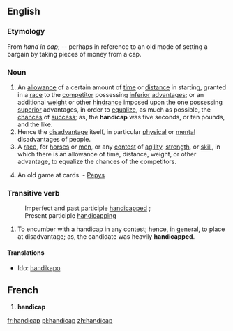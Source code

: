 ==English==
===Etymology===
From ''hand in cap''; -- perhaps in reference to an old mode of setting a bargain by taking pieces of money from a cap.  

===Noun===
#An [[allowance]] of a certain amount of [[time]] or [[distance]] in starting, granted in a [[race]] to the [[competitor]] possessing [[inferior]] [[advantage]]s; or an additional [[weight]] or other [[hindrance]] imposed upon the one possessing [[superior]] advantages, in order to [[equalize]], as much as possible, the [[chances]] of [[success]]; as, the '''handicap''' was five seconds, or ten pounds, and the like.
#Hence the [[disadvantage]] itself, in particular [[physical]] or [[mental]] disadvantages of people.
#A [[race]], for [[horses]] or [[men]], or any [[contest]] of [[agility]], [[strength]], or [[skill]], in which there is an allowance of time, distance, weight, or other advantage, to equalize the chances of the competitors.
#{{obsolete}} An old game at cards. - [[Pepys]]

===Transitive verb===
:Imperfect and past participle [[handicapped]] ; 
:Present participle [[handicapping]]
#To encumber with a handicap in any contest; hence, in general, to place at disadvantage; as, the candidate was heavily '''handicapped'''.

====Translations====
{{top}}
* Ido: [[handikapo]]
{{bottom}}

==French==
# '''handicap''' {{m}}

[[fr:handicap]]
[[pl:handicap]]
[[zh:handicap]]